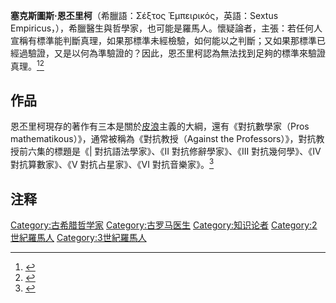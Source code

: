 {{Expand language|time=2016-04-01T10:14:48+00:00}}
'''塞克斯圖斯·恩丕里柯'''（希臘語：Σέξτος Ἐμπειρικός，英語：Sextus Empiricus，{{bd|160年||210年|}}），希臘醫生與哲學家，也可能是羅馬人。懷疑論者，主張：若任何人宣稱有標準能判斷真理，如果那標準未經檢驗，如何能以之判斷；又如果那標準已經過驗證，又是以何為準驗證的？因此，恩丕里柯認為無法找到足夠的標準來驗證真理。<ref>{{Cite web |url=http://ndpr.nd.edu/news/24777-nietzsche-and-the-ancient-skeptical-tradition/ |title=Nietzsche and the Ancient Skeptical Tradition |access-date=2016-03-27 |archive-date=2015-01-20 |archive-url=https://web.archive.org/web/20150120004102/http://ndpr.nd.edu/news/24777-nietzsche-and-the-ancient-skeptical-tradition/ |dead-url=no }}</ref><ref>{{Cite web |url=http://plato.stanford.edu/entries/sextus-empiricus/ |title=Sextus Empiricus |access-date=2016-03-27 |archive-date=2020-11-12 |archive-url=https://web.archive.org/web/20201112040030/https://plato.stanford.edu/entries/sextus-empiricus/ |dead-url=no }}</ref>

== 作品 ==
恩丕里柯現存的著作有三本是關於[[皮浪|皮浪]]主義的大綱，還有《對抗數學家（Pros mathematikous）》，通常被稱為《對抗教授（Against the Professors）》，對抗教授前六集的標題是《| 對抗語法學家》、《II 對抗修辭學家》、《III 對抗幾何學》、《IV 對抗算數家》、《V 對抗占星家》、《VI 對抗音樂家》。<ref>{{Cite web |url=https://plato.stanford.edu/entries/sextus-empiricus/ |title=Sextus Empiricus |accessdate=2018-11-09 |archive-date=2019-03-22 |archive-url=https://web.archive.org/web/20190322091936/https://plato.stanford.edu/entries/sextus-empiricus/ |dead-url=no }}</ref>

== 注释 ==

{{Reflist|2}}

[[Category:古希腊哲学家|Category:古希腊哲学家]]
[[Category:古罗马医生|Category:古罗马医生]]
[[Category:知识论者|Category:知识论者]]
[[Category:2世紀羅馬人|Category:2世紀羅馬人]]
[[Category:3世紀羅馬人|Category:3世紀羅馬人]]